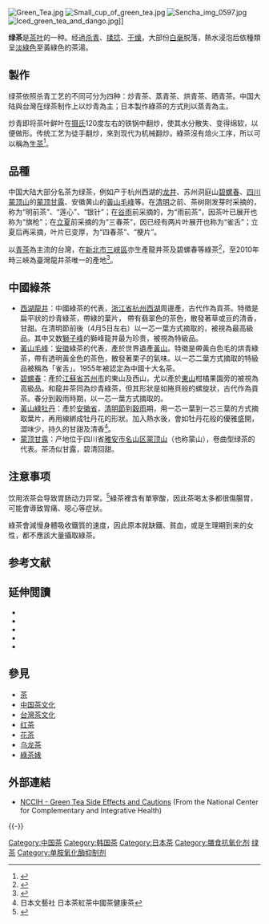 {{不是|抹茶}}
{{Otheruses|subject=一種飲料|other=藝人外號|林埈永}}
{{Infobox beverage
| name         = 綠茶<br>{{small|Green tea}}
| image        = Green tea 3 appearances.jpg
| caption      = 由左至右：新茶、乾茶、茶
| type         = [[茶|茶]]
| abv          = 
| proof        = 
| manufacturer = 
| distributor  = 
| origin       = [[中國|中國]]
| introduced   = 
| discontinued = 
| colour       = [[綠色|綠色]]
| flavour      = 
| ingredients  = [[茶樹|茶葉]]
| variants     = 
| related      = [[茶|茶]]
| website      =
| region       = [[東亞|東亞]]
}}
{{infobox Chinese
|t=綠茶
|s=绿茶
|l=Green tea
|p=lǜchá
|mi={{IPAc-cmn|l|ü|4|.|ch|a|2}}
|j=luk<sup>6</sup>-caa<sup>4</sup>
|y=luhk-chàh
|ci={{IPAc-yue|l|uk|6|.|c|aa|4}}
|tl=li̍k-tê
}}
[[File:Green_Tea.jpg|thumb]]
[[File:Small_cup_of_green_tea.jpg|thumb]]
[[File:Sencha_img_0597.jpg|thumb]]
[[File:Iced_green_tea_and_dango.jpg|thumb]]]]

'''绿茶'''是[[茶叶|茶叶]]的一种。经過[[杀青|杀青]]、[[揉捻|揉捻]]、[[干燥|干燥]]，大部份[[白毫_(茶葉)|白毫]]脱落，熱水浸泡后依種類呈[[綠色|淡綠色]]至黃綠色的茶湯。

==製作==
绿茶依照杀青工艺的不同可分为四种：炒青茶、蒸青茶、烘青茶、晒青茶。中国大陆與台灣在绿茶制作上以炒青為主；日本製作綠茶的方式則以蒸青為主。

炒青即将茶叶鲜叶在[[摄氏|摄氏]]120度左右的铁锅中翻炒，使其水分散失、变得绵软，以便做形。传统工艺为徒手翻炒，來到现代为机械翻炒。綠茶沒有焙火工序，所以可以稱為[[生茶|生茶]]<ref>{{Cite web |url=http://blog.xuite.net/stephen_cyk/stephen/40531896-%E7%94%9F%E8%8C%B6.%E7%86%9F%E8%8C%B6%E6%90%9E%E4%B8%8D%E6%B8%85%E6%A5%9A%3F!+%E5%86%8D%E5%8A%A0%E4%B8%8A%E8%8C%B6%E7%9A%84%E7%99%BC%E9%85%B5%E5%BA%A6%E5%88%86%E9%A1%9E,+%E9%82%A3%E5%B0%B1%E6%9B%B4%E8%AA%AA%E4%B8%8D%E6%B8%85%E6%A5%9A%E4%BA%86! |title=生茶.熟茶搞不清楚! 再加上茶的發酵度分類,那就更說不清楚了! |accessdate=2015-09-26 |archive-date=2015-09-26 |archive-url=https://web.archive.org/web/20150926224140/http://blog.xuite.net/stephen_cyk/stephen/40531896-%E7%94%9F%E8%8C%B6.%E7%86%9F%E8%8C%B6%E6%90%9E%E4%B8%8D%E6%B8%85%E6%A5%9A%3F!+%E5%86%8D%E5%8A%A0%E4%B8%8A%E8%8C%B6%E7%9A%84%E7%99%BC%E9%85%B5%E5%BA%A6%E5%88%86%E9%A1%9E,+%E9%82%A3%E5%B0%B1%E6%9B%B4%E8%AA%AA%E4%B8%8D%E6%B8%85%E6%A5%9A%E4%BA%86! |dead-url=no }}</ref>。

==品種==
中国大陆大部分名茶为绿茶，例如产于杭州西湖的[[龙井茶|龙井]]、苏州洞庭山[[碧螺春|碧螺春]]、[[四川|四川]][[蒙顶山|蒙顶山]]的[[蒙山茶|蒙顶甘露]]、安徽黄山的[[黃山毛峰|黃山毛峰]]等。在[[清明|清明]]之前、茶树刚发芽时采摘的，称为“明前茶”、“莲心”、“银针”；在[[谷雨|谷雨]]前采摘的，为“雨前茶”，因茶叶已展开也称为“旗枪”；在[[立夏|立夏]]前采摘的为“三春茶”，因已经有两片叶展开也称为“雀舌”；立夏后再采摘，叶片已变厚，为“四春茶”、“梗片”。

以[[青茶|青茶]]為主流的台灣，在[[新北市|新北市]][[三峽區|三峽區]]亦生產龍井茶及碧螺春等綠茶<ref>{{cite news|author=陳俊雄、許哲瑗|date=2018-12-24|title=新故鄉願景》老葉新釀 三角湧再飄茶香|url=https://www.chinatimes.com/newspapers/20181224000528-260114?chdtv|dead-url=no|newspaper=《[[中國時報|中國時報]]》|language=zh-tw|archive-url=https://web.archive.org/web/20200806043757/https://www.chinatimes.com/newspapers/20181224000528-260114?chdtv|archive-date=2020-08-06|access-date=2020-08-06}}</ref>，至2010年時三峽為臺灣龍井茶唯一的產地<ref>{{cite news|author=林富貴|date=2010-04-19|title=三峽鎮農會今舉辦優良茶比賽|url=https://newnet.tw/Newsletter/Comment.aspx?Iinfo=5&iNumber=775|dead-url=no|newspaper=新網新聞網|language=zh-tw|archive-url=https://web.archive.org/web/20200806044406/https://newnet.tw/Newsletter/Comment.aspx?Iinfo=5&iNumber=775|archive-date=2020-08-06|access-date=2020-08-06}}</ref>。

== 中國綠茶 ==
* [[西湖龍井|西湖龍井]]：中國綠茶的代表，[[浙江省|浙江省]][[杭州|杭州]][[西湖|西湖]]周邊產，古代作為貢茶。特徵是扁平狀的炒青綠茶，帶綠的葉片， 帶有翡翠色的茶色，散發著草或豆的清香，甘甜。在清明節前後（4月5日左右）以一芯一葉方式摘取的，被視為最高級品。其中又数[[獅子峰|獅子峰]]的獅峰龍井最为珍贵，被視為特級品。
* [[黃山毛峰|黃山毛峰]]：[[安徽|安徽]]綠茶的代表，產於世界遺產[[黃山|黃山]]。特徵是帶黃白色毛的烘青綠茶，帶有透明黃金色的茶色，散發著栗子的氣味。以一芯二葉方式摘取的特級品被稱為「雀舌」。1955年被認定為中國十大名茶。
* [[碧螺春|碧螺春]]：產於[[江蘇省|江蘇省]][[苏州市|苏州市]]的東山及西山，尤以產於[[東山_(蘇州)|東山]]柑橘果園旁的被視為高級品。和龍井茶同為炒青綠茶，但其形狀是如捲貝般的螺旋狀，古代作為貢茶。春分到穀雨時期，以一芯一葉方式摘取的。
* [[黃山綠牡丹|黃山綠牡丹]]：產於[[安徽省|安徽省]]，[[清明節|清明節]]到[[穀雨|穀雨]]期，用一芯一葉到一芯三葉的方式摘取葉片，再用線綁成牡丹花的形狀。加入熱水後，會如牡丹花般的優雅盛開，澀味少，持久的甘甜及清香<ref>日本文藝社 日本茶紅茶中國茶健康茶</ref>。
* [[蒙顶甘露|蒙顶甘露]]：产地位于四川省[[雅安市|雅安市]][[名山区|名山区]][[蒙顶山|蒙顶山]]（也称蒙山），卷曲型绿茶的代表。茶汤似甘露，碧清回甜。

== 注意事项 ==
饮用浓茶会导致胃肠动力异常。<ref>{{cite web|author1=蒋易容|title=胃不好怎么办？|url=http://www.dxy.com/column/3684|publisher=丁香医生|accessdate=2016-09-06|archive-url=https://web.archive.org/web/20160911170534/http://dxy.com/column/3684|archive-date=2016-09-11|dead-url=yes}}</ref>綠茶裡含有單寧酸，因此茶喝太多都很傷腸胃，可能會導致胃痛、噁心等症狀。

綠茶會減慢身體吸收鐵質的速度，因此原本就缺鐵、貧血，或是生理期到来的女性，都不應該大量攝取綠茶。

== 参考文献 ==
{{Reflist|2}}

==延伸閲讀==
{{refbegin}}
*{{cite book|last = Battle|first = Will|title = The World Tea Encyclopaedia: The World of Tea Explored and Explained from Bush to Brew|year = 2017|publisher = Troubador Publishing Ltd.|isbn = 978-1-78589-313-1|url = https://books.google.com/books?id=SHvYDQAAQBAJ|ref = harv|access-date = 2020-03-14|archive-date = 2020-03-28|archive-url = https://web.archive.org/web/20200328001635/https://books.google.com/books?id=SHvYDQAAQBAJ|dead-url = no}}
*{{cite book|last = Benn|first = James A.|title = Tea in China: A Religious and Cultural History|year = 2015|publisher = [[Hong_Kong_University_Press|Hong Kong University Press]]|isbn = 978-988-8208-73-9|url = https://books.google.com/books?id=XF17CAAAQBAJ|ref = harv|access-date = 2020-03-14|archive-date = 2020-03-28|archive-url = https://web.archive.org/web/20200328001643/https://books.google.com/books?id=XF17CAAAQBAJ|dead-url = no}}
* {{cite book|last1 = Chow|first1 = Kit Boey|last2 = Kramer|first2 = Ione|title = All the Tea in China|year = 1990|publisher = [[China_Books|China Books]]|isbn = 978-0-8351-2194-1|url = https://archive.org/details/allteainchina00chow|ref = harv}}
* {{cite book|last1 = Heiss|first1 = Mary Lou|last2 = Heiss|first2 = Robert J.|title = The Story of Tea: A Cultural History and Drinking Guide|year = 2007
|publisher = [[Ten_Speed_Press|Ten Speed Press]]|isbn = 978-1-58008-745-2|url = https://archive.org/details/storyofteacultur0000heis|ref = harv}}
* {{cite book|last1 = Mair|first1 = Victor H.|author1-link = Victor H. Mair|last2 = Hoh|first2 = Erling|title = The True History of Tea|year = 2009|publisher = [[Thames_&_Hudson|Thames & Hudson]]|isbn = 978-0-500-25146-1|url = https://books.google.com/books?id=_TR_PQAACAAJ|ref = harv|access-date = 2020-03-14|archive-date = 2020-03-28|archive-url = https://web.archive.org/web/20200328001646/https://books.google.com/books?id=_TR_PQAACAAJ|dead-url = no}}
{{refend}}

==參見==
{{div col|2}}
* [[茶|茶]]
* [[中国茶文化|中国茶文化]]
* [[台灣茶文化|台灣茶文化]]
* [[红茶|红茶]]
* [[花茶|花茶]]
* [[乌龙茶|乌龙茶]]
* [[綠茶婊|綠茶婊]]
{{div col end}}

==外部連結==
{{Commons category|Green tea}}
* [https://nccih.nih.gov/health/greentea NCCIH - Green Tea Side Effects and Cautions] {{Wayback|url=https://nccih.nih.gov/health/greentea |date=20150320021603 }} (From the National Center for Complementary and Integrative Health)
{{-}}
{{綠茶}}
{{茶}}

{{Authority control}}
[[Category:中国茶|Category:中国茶]]
[[Category:韩国茶|Category:韩国茶]]
[[Category:日本茶|Category:日本茶]]
[[Category:膳食抗氧化剂|Category:膳食抗氧化剂]]
[[Category:绿茶|]]
[[Category:单胺氧化酶抑制剂|Category:单胺氧化酶抑制剂]]